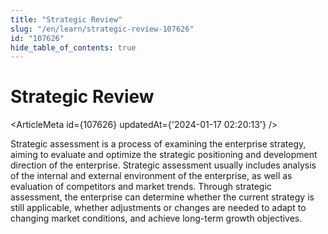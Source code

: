 ```yaml
---
title: "Strategic Review"
slug: "/en/learn/strategic-review-107626"
id: "107626"
hide_table_of_contents: true
---
```



# Strategic Review

<ArticleMeta id={107626} updatedAt={'2024-01-17 02:20:13'} />
<div className='border-solid border-b border-t-0 my-4 border-[var(--ifm-color-gray-300)]' />

Strategic assessment is a process of examining the enterprise strategy, aiming to evaluate and optimize the strategic positioning and development direction of the enterprise. Strategic assessment usually includes analysis of the internal and external environment of the enterprise, as well as evaluation of competitors and market trends. Through strategic assessment, the enterprise can determine whether the current strategy is still applicable, whether adjustments or changes are needed to adapt to changing market conditions, and achieve long-term growth objectives.
